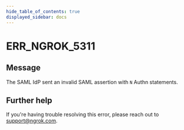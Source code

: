 ```yaml
---
hide_table_of_contents: true
displayed_sidebar: docs
---
```



# ERR_NGROK_5311

## Message

The SAML IdP sent an invalid SAML assertion with `N` Authn statements.

<ErrorDetails error="err_ngrok_5311" />

## Further help

If you're having trouble resolving this error, please reach out to [support@ngrok.com](mailto:support@ngrok.com?subject=Help%20with%20ERR_NGROK_5311).
